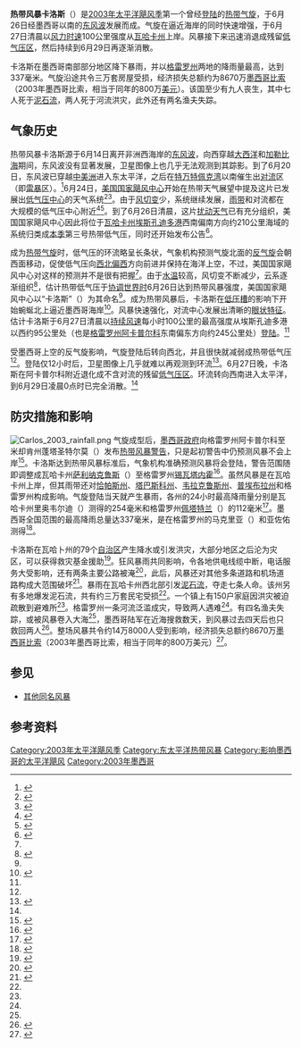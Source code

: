 {{Infobox Hurricane
| Name=热带风暴卡洛斯<br />{{lang|en|Tropical Storm Carlos}}
| Type=热带风暴
| Year=2003
| Basin=EPac
| Image location=Tropical Storm Carlos (2003).jpg
| Image name=接近最高强度的热带风暴卡洛斯
| Formed=2003年6月26日
| Dissipated=2003年6月27日
| 1-min winds=55
| Pressure=996
| Damages=8
| Inflated=1
| Fatalities=共九人，另有两人失踪
| Areas=墨西哥西南部
| Hurricane season=[[2003年太平洋飓风季|2003年太平洋飓风季]]
}}
'''热带风暴卡洛斯'''（{{lang-en|Tropical Storm Carlos}}）是[[2003年太平洋飓风季|2003年太平洋飓风季]]第一个曾经[[登陆_(气象学)|登陆]]的[[热带气旋|热带气旋]]，于6月26日经墨西哥以南的[[东风波|东风波]]发展而成。气旋在逼近海岸的同时快速增强，于6月27日清晨以[[最大持续风速|风力时速]]100公里强度从[[瓦哈卡州|瓦哈卡州]]上岸。风暴接下来迅速消退成残留[[低气压|低气压区]]，然后持续到6月29日再逐渐消散。

卡洛斯在墨西哥南部部分地区降下暴雨，并以[[格雷罗州|格雷罗州]]两地的降雨量最高，达到337毫米。气旋沿途共令三万套房屋受损，经济损失总额约为8670万[[墨西哥比索|墨西哥比索]]（2003年墨西哥比索，相当于同年的800万[[美元|美元]]）。该国至少有九人丧生，其中七人死于[[泥石流|泥石流]]，两人死于河流洪灾，此外还有两名渔夫失踪。

== 气象历史 ==
{{storm path|Carlos 2003 track.png}}
热带风暴卡洛斯源于6月14日离开非洲西海岸的[[东风波|东风波]]，向西穿越[[大西洋|大西洋]]和[[加勒比海|加勒比海]]期间，东风波没有显著发展，卫星图像上也几乎无法观测到其踪影。到了6月20日，东风波已穿越[[中美洲|中美洲]]进入东太平洋，之后在[[特万特佩克湾|特万特佩克湾]]以南催生出[[对流|对流]]区（即[[雷暴|雷暴]]区）。<ref name="tcr">{{cite report | author = Miles B. Lawrence | archiveurl = https://web.archive.org/web/20160304053227/http://www.nhc.noaa.gov/data/tcr/EP032003_Carlos.pdf | date = 2003-08-04 | title = Tropical Storm Carlos Tropical Cyclone Report | work = [[国家飓风中心|National Hurricane Center]] | accessdate = 2016-08-21 | url = http://www.nhc.noaa.gov/data/tcr/EP032003_Carlos.pdf | archivedate = 2016-03-04 | format = [[便携式文档格式|PDF]] | deadurl = no }}</ref>6月24日，[[国家飓风中心|美国国家飓风中心]]开始在热带天气展望中提及这片已发展出[[低气压|低气压中心]]的天气系统<ref>{{cite report | author = Lixion Avila | date = 2003-06-24 | title = Tropical Weather Outlook | publisher = National Hurricane Center | accessdate = 2016-08-21 | archivedate = 2016-08-21 | archiveurl = https://web.archive.org/web/20160821070259/http://www.nhc.noaa.gov/archive/text/TWOEP/2003/TWOEP.200306241620 | url = http://www.nhc.noaa.gov/archive/text/TWOEP/2003/TWOEP.200306241620 | deadurl = no }}</ref><ref>{{cite report | author = Mike Tichacek | date = 2006-06-24 | title = Tropical Weather Discussion | publisher = National Hurricane Center | accessdate = 2009-05-24 | url = http://www.nhc.noaa.gov/archive/text/TWDEP/2003/TWDEP.200306241601 | archiveurl = https://web.archive.org/web/20160821070526/http://www.nhc.noaa.gov/archive/text/TWDEP/2003/TWDEP.200306241601 | deadurl = no | archivedate = 2016-08-21 }}</ref>。由于[[风切变|风切变]]少，系统继续发展，[[雨带|雨带]]和对流都在大规模的低气压中心附近<ref>{{cite report | author = Richard Pasch | date = 2003-06-24 | title = Tropical Weather Outlook | archiveurl = https://web.archive.org/web/20160821070739/http://www.nhc.noaa.gov/archive/text/TWOEP/2003/TWOEP.200306242249 | publisher = National Hurricane Center | accessdate = 2016-08-21 | archivedate = 2016-08-21 | deadurl = no | url = http://www.nhc.noaa.gov/archive/text/TWOEP/2003/TWOEP.200306242249 }}</ref><ref>{{cite report | author = Erick Blake | date = 2006-06-24 | title = Tropical Weather Discussion | publisher = National Hurricane Center | accessdate = 2016-08-21 | url = http://www.nhc.noaa.gov/archive/text/TWDEP/2003/TWDEP.200306250346 | archivedate = 2016-08-21 | archiveurl = https://web.archive.org/web/20160821070932/http://www.nhc.noaa.gov/archive/text/TWDEP/2003/TWDEP.200306250346 | deadurl = no }}</ref>。到了6月26日清晨，这片[[热带扰动|扰动天气]]已有充分组织，美国国家飓风中心因此将位于[[瓦哈卡州|瓦哈卡州]][[埃斯孔迪多港_(瓦哈卡州)|埃斯孔迪多港]]西南偏南方向约210公里海域的系统归类成[[2003年太平洋飓风季|本季]]第三{{lang|en|E}}号热带低气压，同时还开始发布公告<ref name="disc1">{{cite report | author = Richard Pasch | date = 2003-06-26 | title = Tropical Depression Three-E Discussion One | publisher = National Hurricane Center | archiveurl = https://web.archive.org/web/20160324044616/http://www.nhc.noaa.gov/archive/2003/dis/ep032003.discus.001.shtml | deadurl = no | accessdate = 2016-08-21 | url = http://www.nhc.noaa.gov/archive/2003/dis/ep032003.discus.001.shtml? | archivedate = 2016-03-24 }}</ref>。

成为[[热带气旋|热带气旋]]时，低气压的环流略呈长条状，气象机构预测气旋北面的[[反气旋|反气旋]]会朝西面移动，促使低气压向[[罗盘方位|西北偏西]]方向前进并保持在海洋上空，不过，美国国家飓风中心对这样的预测并不是很有把握<ref name="disc1" />。由于[[海面温度|水温]]较高，风切变不断减少，云系逐渐组织<ref>{{cite report | author = Lixion Avila | date = 2003-06-26 | title = Tropical Depression Three-E Discussion Three | publisher = National Hurricane Center | accessdate = 2016-08-21 | url = http://www.nhc.noaa.gov/archive/2003/dis/ep032003.discus.003.shtml? | archivedate = 2016-03-22 | deadurl = no | archiveurl = https://web.archive.org/web/20160322113131/http://www.nhc.noaa.gov/archive/2003/dis/ep032003.discus.003.shtml }}</ref>，估计热带低气压于[[协调世界时|协调世界时]]6月26日达到热带风暴强度，美国国家飓风中心以“卡洛斯”（{{lang|en|Carlos}}）为其命名<ref name="tcr" />。成为热带风暴后，卡洛斯在[[低压槽|低压槽]]的影响下开始蜿蜒北上逼近墨西哥海岸<ref>{{cite report | author = Richard Pasch | date = 2003-06-26 | title = Tropical Storm Carlos Discussion Five | publisher = National Hurricane Center | archiveurl = https://web.archive.org/web/20160326175837/http://www.nhc.noaa.gov/archive/2003/dis/ep032003.discus.005.shtml | deadurl = no | accessdate = 2009-05-26 | url = http://www.nhc.noaa.gov/archive/2003/dis/ep032003.discus.005.shtml? | archivedate = 2016-03-26 }}</ref>。风暴快速强化，对流中心发展出清晰的[[风眼|眼状特征]]。估计卡洛斯于6月27日清晨以[[最大持续风速|持续风速]]每小时100公里的最高强度从埃斯孔迪多港以西约95公里处（也是[[格雷罗州|格雷罗州]][[阿卡普尔科|阿卡普尔科]]东南偏东方向约245公里处）[[登陆_(气象学)|登陆]]。<ref name="tcr" />

受墨西哥上空的反气旋影响，气旋登陆后转向西北，并且很快就减弱成热带低气压<ref name="tcr" />。登陆仅12小时后，卫星图像上几乎就难以再观测到环流<ref>{{cite report | author = Miles Lawrence | date = 2003-06-27 | title = Tropical Depression Carlos Discussion Seven | publisher = National Hurricane Center | accessdate = 2016-08-21 | archiveurl = https://web.archive.org/web/20160325163026/http://www.nhc.noaa.gov/archive/2003/dis/ep032003.discus.007.shtml | deadurl = no | url = http://www.nhc.noaa.gov/archive/2003/dis/ep032003.discus.007.shtml? | archivedate = 2016-03-25 }}</ref>。6月27日晚，卡洛斯在阿卡普尔科附近退化成不含对流的残留[[低气压|低气压区]]。环流转向西南进入太平洋，到{{lang|en|[[协调世界时|UTC]]}}6月29日凌晨0点时已完全消散。<ref name="tcr" />

== 防灾措施和影响 ==
[[File:Carlos_2003_rainfall.png|right]]
气旋成型后，[[墨西哥政府|墨西哥政府]]向格雷罗州阿卡普尔科至米却肯州蓬塔圣特尔莫（{{lang|en|Punta San Telmo}}）发布[[热带气旋警告|热带风暴警告]]，只是起初警告中仍预测风暴不会上岸<ref>{{cite report | author = Richard Pasch | archiveurl = https://web.archive.org/web/20160602082645/http://www.nhc.noaa.gov/archive/2003/pub/ep032003.public.001.shtml | deadurl = no | date = 2003-06-26 | title = Tropical Depression Three-E Public Advisory One | publisher = National Hurricane Center | accessdate = 2016-08-21 | url = http://www.nhc.noaa.gov/archive/2003/pub/ep032003.public.001.shtml? | archivedate = 2016-06-02 }}</ref>。卡洛斯达到热带风暴标准后，气象机构准确预测风暴将会登陆，警告范围随即调整成瓦哈卡州[[萨利纳克鲁斯|萨利纳克鲁斯]]（{{lang|en|Salina Cruz}}）至格雷罗州[[锡瓦塔内霍|锡瓦塔内霍]]<ref>{{cite report | author = Lixion Avila | date = 2003-06-26 | title = Tropical Storm Carlos Public Advisory Four | publisher = National Hurricane Center | archiveurl = https://web.archive.org/web/20160602070343/http://www.nhc.noaa.gov/archive/2003/pub/ep032003.public.004.shtml | deadurl = no | accessdate = 2016-08-21 | url = http://www.nhc.noaa.gov/archive/2003/pub/ep032003.public.004.shtml? | archivedate = 2016-06-02 }}</ref>。虽然风暴是在瓦哈卡州上岸，但其雨带还对[[恰帕斯州|恰帕斯州]]、[[塔巴斯科州|塔巴斯科州]]、[[韦拉克鲁斯州|韦拉克鲁斯州]]、[[普埃布拉州|普埃布拉州]]和格雷罗州构成影响。气旋登陆当天就产生暴雨，各州的24小时最高降雨量分别是瓦哈卡州里奥韦尔迪（{{lang|en|Río Verde}}）测得的254毫米和格雷罗州[[佩塔特兰|佩塔特兰]]（{{lang|en|Petatlán}}）的112毫米<ref>{{cite report | author = Servicio Meteorológico Nacional | year = 2003 | title = Tormenta Tropical "Carlos" del Océano Pacífico | accessdate = 2016-03-03 | url = http://smn.cna.gob.mx/ciclones/tempo2003/pacifico/carlos/carlos.html | deadurl = yes | archivedate = 2016-03-03 | archiveurl = https://web.archive.org/web/20160303170616/http://smn.cna.gob.mx/ciclones/tempo2003/pacifico/carlos/carlos.html | date =  }}</ref>。墨西哥全国范围的最高降雨总量达337毫米，是在格雷罗州的马克里亚（{{lang|en|Marquelia}}）和亚佐佑测得<ref>{{cite web | url = http://www.wpc.ncep.noaa.gov/tropical/rain/carlos2003.html | title = Tropical Storm Carlos Rainfall Summary | author = David M. Roth | publisher = Hydrometeorological Prediction Center | accessdate = 2016-08-21 | archiveurl = https://web.archive.org/web/20141219221203/http://www.wpc.ncep.noaa.gov/tropical/rain/carlos2003.html | deadurl = no | archivedate = 2014-12-19 }}</ref>。

卡洛斯在瓦哈卜州的79个[[自治区_(墨西哥)|自治区]]产生降水或引发洪灾，大部分地区之后沦为灾区，可以获得救灾基金援助<ref>{{cite web | author = Santiago Creel Miranda and María del Carmen Segura Rangel | date = 2003-07-11 | title = Declaratoria de Desastre Natural | publisher = El Secretario de Gobernación de Mexico | accessdate = 2009-05-30 | archivedate = 2005-09-10 | url = http://www.capfce.gob.mx/web/doc/FONDENViernes11deJulio2003.pdf | format = PDF | archiveurl = https://web.archive.org/web/20050910060840/http://www.capfce.gob.mx/web/doc/FONDENViernes11deJulio2003.pdf | deadurl = yes }}</ref>。狂风暴雨共同影响，令各地供电线缆中断，电话服务大受影响，还有两条主要公路被淹<ref name="ap627">{{cite news | author = Staff Writer | date = 2003-06-23 | title = Tropical Storm Carlos dissipates after causing minor damage along Mexico's southern Pacific coast | agency = [[美联社|Associated Press]]}}</ref>，此后，风暴还对其他多条道路和机场道路构成大范围破坏<ref name="sunaee">{{cite web | author = SUN-AEE | date = 2003-06-27 | archiveurl = https://web.archive.org/web/20160304235915/https://www.elsiglodetorreon.com.mx/noticia/37426.toca-tierra-tormenta-tropical-carlos.html | archivedate = 2016-03-04 | title = Toca tierra Tormenta tropical 'Carlos' | accessdate = 2016-08-21 | deadurl = no | url = https://www.elsiglodetorreon.com.mx/noticia/37426.toca-tierra-tormenta-tropical-carlos.html }}</ref>。暴雨在瓦哈卡州西北部引发[[泥石流|泥石流]]，夺走七条人命。该州另有多地爆发泥石流，共有约三万套民宅受损<ref name="dpa630" />。一个镇上有150户家庭因洪灾被迫疏散到避难所<ref name="sunaee" />。格雷罗州一条河流泛滥成灾，导致两人遇难<ref name="ap627" />。有四名渔夫失踪，或被风暴卷入大海<ref name="ap627" />，墨西哥陆军在近海搜救数天，到风暴过去四天后也只救回两人<ref name="dpa630">{{cite news | author = Staff Writer | date = 2003-06-30 | title = Tropical Storm Carlos kills seven in Mexico | agency = [[德新社|Deutsche Presse-Agentur]]}}</ref>。整场风暴共令约14万8000人受到影响，经济损失总额约8670万[[墨西哥比索|墨西哥比索]]（2003年墨西哥比索，相当于同年的800万美元）<ref>{{cite web | author = Sistema Nacional de Protección Civil: Centro Nacional de Prevención de Desastres | date = 2004-03 | title = Informe de la Temporada de Ciclones Tropicales del 2003 | publisher = El Secretario de Gobernación de Mexico | url = http://www.cenapred.gob.mx/es/Transparencia/FAQ/SISI/Anexo8.2/04_03_DI_RH_23032004.pdf | accessdate = 2016-08-21 | format = PDF | archivedate = 2016-08-21 | deadurl = yes | archiveurl = https://web.archive.org/web/20160821111219/http://www.cenapred.gob.mx/es/Transparencia/FAQ/SISI/Anexo8.2/04_03_DI_RH_23032004.pdf }}</ref>。

== 参见 ==
{{Portal|热带气旋}}
* [[飓风卡洛斯|其他同名风暴]]

== 参考资料 ==
{{Reflist|colwidth=30em}}

{{2003 Pacific hurricane season buttons}}

{{Good article}}
{{DEFAULTSORT:Carlos (2003)}}
[[Category:2003年太平洋飓风季|Category:2003年太平洋飓风季]]
[[Category:东太平洋热带风暴|Category:东太平洋热带风暴]]
[[Category:影响墨西哥的太平洋飓风|Category:影响墨西哥的太平洋飓风]]
[[Category:2003年墨西哥|Category:2003年墨西哥]]